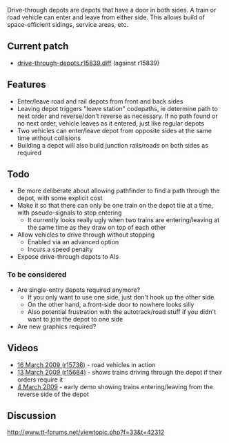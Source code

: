Drive-through depots are depots that have a door in both sides. A train or road vehicle can enter and leave from either side. This allows build of space-efficient sidings, service areas, etc.

== Current patch ==

* [http://cataclysm.cx/random/openttd/drive-through-depots.r15839.diff drive-through-depots.r15839.diff] (against r15839)

== Features ==

* Enter/leave road and rail depots from front and back sides
* Leaving depot triggers "leave station" codepaths, ie determine path to next order and reverse/don't reverse as necessary. If no path found or no next order, vehicle leaves as it entered, just like regular depots
* Two vehicles can enter/leave depot from opposite sides at the same time without collisions
* Building a depot will also build junction rails/roads on both sides as required

== Todo ==

* Be more deliberate about allowing pathfinder to find a path through the depot, with some explicit cost
* Make it so that there can only be one train on the depot tile at a time, with pseudo-signals to stop entering
** It currently looks really ugly when two trains are entering/leaving at the same time as they draw on top of each other
* Allow vehicles to drive through without stopping
** Enabled via an advanced option
** Incurs a speed penalty
* Expose drive-through depots to AIs

=== To be considered ===

* Are single-entry depots required anymore?
** If you only want to use one side, just don't hook up the other side.
** On the other hand, a front-side door to nowhere looks silly
** Also potential frustration with the autotrack/road stuff if you didn't want to join the depot to one side
* Are new graphics required?

== Videos ==

* [http://www.youtube.com/watch?v=sGnZAC5kpOo 16 March 2009 (r15736)] - road vehicles in action
* [http://www.youtube.com/watch?v=EyndHZ6Bqtk 13 March 2009 (r15684)] - shows trains driving through the depot if their orders require it
* [http://www.youtube.com/watch?v=zsEpFy_RSuU 4 March 2009] - early demo showing trains entering/leaving from the reverse side of the depot

== Discussion ==

http://www.tt-forums.net/viewtopic.php?f=33&t=42312